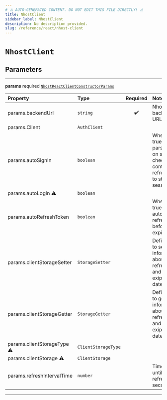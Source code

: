 ```yaml
---
# ⚠️ AUTO-GENERATED CONTENT. DO NOT EDIT THIS FILE DIRECTLY! ⚠️
title: NhostClient
sidebar_label: NhostClient
description: No description provided.
slug: /reference/react/nhost-client
---
```


# `NhostClient`

## Parameters

---

**<span className="parameter-name">params</span>** <span className="optional-status">required</span> [`NhostReactClientConstructorParams`](/reference/docgen/react/types/nhost-react-client-constructor-params)

| Property                                                                                                                                                                                                                             | Type                | Required | Notes                                                                                                             |
| :----------------------------------------------------------------------------------------------------------------------------------------------------------------------------------------------------------------------------------- | :------------------ | :------: | :---------------------------------------------------------------------------------------------------------------- |
| <span className="parameter-name"><span className="light-grey">params.</span>backendUrl</span>                                                                                                                                        | `string`            |    ✔️    | Nhost backend URL.                                                                                                |
| <span className="parameter-name"><span className="light-grey">params.</span>Client</span>                                                                                                                                            | `AuthClient`        |          |                                                                                                                   |
| <span className="parameter-name"><span className="light-grey">params.</span>autoSignIn</span>                                                                                                                                        | `boolean`           |          | When set to true, will parse the url on startup to check if it contains a refresh token to start the session with |
| <span className="parameter-name deprecated"><span className="light-grey">params.</span>autoLogin</span> <span className="deprecation-sign" title="use autoSignIn instead">⚠️</span>                                                  | `boolean`           |          |                                                                                                                   |
| <span className="parameter-name"><span className="light-grey">params.</span>autoRefreshToken</span>                                                                                                                                  | `boolean`           |          | When set to true, will automatically refresh token before it expires                                              |
| <span className="parameter-name"><span className="light-grey">params.</span>clientStorageSetter</span>                                                                                                                               | `StorageSetter`     |          | Define a way to set information about the refresh token and its exipration date                                   |
| <span className="parameter-name"><span className="light-grey">params.</span>clientStorageGetter</span>                                                                                                                               | `StorageGetter`     |          | Define a way to get information about the refresh token and its exipration date                                   |
| <span className="parameter-name deprecated"><span className="light-grey">params.</span>clientStorageType</span> <span className="deprecation-sign" title="Use clientStorageGetter and clientStorageSetter options instead">⚠️</span> | `ClientStorageType` |          |                                                                                                                   |
| <span className="parameter-name deprecated"><span className="light-grey">params.</span>clientStorage</span> <span className="deprecation-sign" title="Use clientStorageGetter and clientStorageSetter options instead">⚠️</span>     | `ClientStorage`     |          |                                                                                                                   |
| <span className="parameter-name"><span className="light-grey">params.</span>refreshIntervalTime</span>                                                                                                                               | `number`            |          | Time interval until token refreshes, in seconds                                                                   |

---
